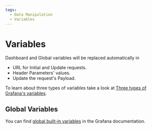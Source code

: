 ```yaml
---
tags:
  - Data Manipulation
  - Variables
---
```


# Variables

Dashboard and Global variables will be replaced automatically in

- URL for Initial and Update requests.
- Header Parameters' values.
- Update the request's Payload.

To learn about three types of variables take a look at [Three types of Grafana's variables](/plugins/grafana/#dashboard-global-and-environment-variables).

## Global Variables

You can find [global built-in variables](https://grafana.com/docs/grafana/latest/variables/variable-types/global-variables/) in the Grafana documentation.
